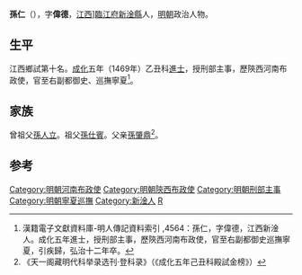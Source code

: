 {{明清人物信息框
| 姓名 = 孫仁
| 原名 =
| 圖片名稱= 
| 圖片大小 =
| 圖片說明 = 
| 最高職務 = 巡撫寧夏都察院右副都御史
| 國家 = 大明 
| 爵位 =
| 籍貫 = [[江西|江西]]][[臨江府|臨江府]][[新淦縣|新淦縣]]民籍
| 族裔 = 
| 字號 = 字偉德
| 諡號 =
| 出生日期 = 宣德四年（1429年）
| 出生地點 = 
| 逝世日期 = 弘治十二年（1499年）
| 逝世地點 =
| 墓葬 =
| 配偶 = 
| 親屬 = 
| 出身 =
* 成化五年（1469年）己丑科同進士出身
| 經歷 =
| 著作 =  
}}

'''孫仁'''（{{bd|1429年||1499年||S}}），字'''偉德'''，[[江西|江西]]][[臨江府|臨江府]][[新淦縣|新淦縣]]人，[[明朝|明朝]]政治人物。

== 生平 ==
江西鄉試第十名。[[成化|成化]]五年（1469年）乙丑科[[進士|進士]]，授刑部主事，歷陝西河南布政使，官至右副都御史、巡撫寧夏<ref>漢籍電子文獻資料庫-明人傳記資料索引 ,4564：孫仁，字偉德，江西新淦人。成化五年進士，授刑部主事，歷陝西河南布政使，官至右副都御史巡撫寧夏，引疾歸，弘治十二年卒。</ref>。

== 家族 ==
曾祖父[[孫人立|孫人立]]。祖父[[孫仕賓|孫仕賓]]。父亲[[孫肇鼎|孫肇鼎]]<ref>《天一阁藏明代科举录选刊·登科录》（《成化五年己丑科殿試金榜》）</ref>。

==参考==
{{reflist}}
{{明朝人物小作品}}
{{成化五年己丑科殿試金榜}}
{{DEFAULTSORT:Sun孙}}
[[Category:明朝河南布政使|Category:明朝河南布政使]]
[[Category:明朝陝西布政使|Category:明朝陝西布政使]]
[[Category:明朝刑部主事|Category:明朝刑部主事]]
[[Category:明朝寧夏巡撫|Category:明朝寧夏巡撫]]
[[Category:新淦人|Category:新淦人]]
[[Category:孙姓|R]]